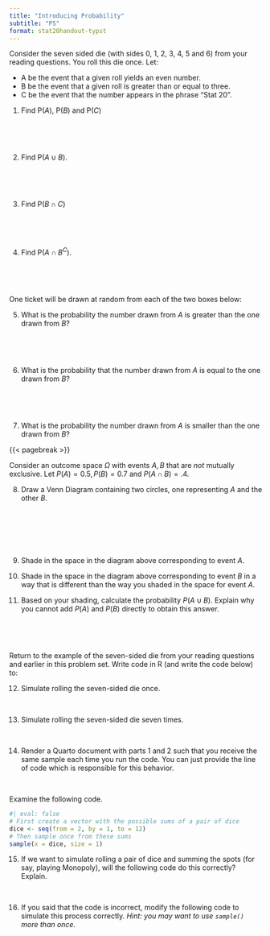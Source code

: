 ```yaml
---
title: "Introducing Probability"
subtitle: "PS"
format: stat20handout-typst
---
```


Consider the seven sided die (with sides 0, 1, 2, 3, 4, 5 and 6) from your reading questions. You roll this die once. Let:

-   A be the event that a given roll yields an even number.   
-   B be the event that a given roll is greater than or equal to three.   
-   C be the event that the number appears in the phrase “Stat 20”.

@. Find $\text{P}(A)$, $\text{P}(B)$ and $\text{P}(C)$

  \
  
  \
  
@. Find $\text{P}(A \cup B)$. 

  \
  
  \
  
@. Find $\text{P}(B \cap C)$

  \
  
  \
  
@. Find $\text{P}(A \cap B^C)$.

  \
  
  \



One ticket will be drawn at random from each of the two boxes below:

\begin{center}
$A: \fbox{\fbox{1} \fbox{2} \fbox{3}}$ $\hspace{1cm}$ $B: \fbox{ \fbox{1} \fbox{2} \fbox{3} \fbox{4}}$
\end{center}

@. What is the probability the number drawn from $A$ is greater than the one drawn from $B$?

   \
   
   \

@. What is the probability that the number drawn from $A$ is equal to the one drawn from $B$?

   \
   
   \

@. What is the probability the number drawn from $A$ is smaller than the one drawn from $B$?

{{< pagebreak >}}
   

Consider an outcome space $\Omega$ with events $A, B$ that are *not* mutually exclusive. Let $P(A) = 0.5, P(B) = 0.7$ and $P(A \cap B) = .4$.

@. Draw a Venn Diagram containing two circles, one representing $A$ and the other $B$.

  \
  
  \
  
  \

@. Shade in the space in the diagram above corresponding to event $A$.

@. Shade in the space in the diagram above corresponding to event $B$ in a way that is different than the way you shaded in the space for event $A$.

@. Based on your shading, calculate the probability $P(A \cup B)$. Explain why you cannot add $P(A)$ and $P(B)$ directly to obtain this answer.  

  \
  
  \

Return to the example of the seven-sided die from your reading questions and earlier in this problem set. Write code in R (and write the code below) to:

@. Simulate rolling the seven-sided die once.

  \
  
@. Simulate rolling the seven-sided die seven times.

  \
  
@. Render a Quarto document with parts 1 and 2 such that you receive the same sample each time you run the code. You can just provide the line of code which is responsible for this behavior.

  \
  
Examine the following code.

```r
#| eval: false
# First create a vector with the possible sums of a pair of dice
dice <- seq(from = 2, by = 1, to = 12)
# Then sample once from these sums 
sample(x = dice, size = 1)
```


@. If we want to simulate rolling a pair of dice and summing the spots (for say, playing Monopoly), will the following code do this correctly? Explain.


\

@. If you said that the code is incorrect, modify the following code to simulate this process correctly. *Hint: you may want to use `sample()` more than once.*



<!--
@. If we want to simulate rolling a pair of dice and summing the spots (for say, playing Monopoly), will the following code do this correctly? Explain.

```r
#| eval: false
# first create a vector with the possible sums of a pair of dice
dice <- c(2, 3, 4, 5, 6, 7, 8, 9, 10, 11, 12)
# then sample once from dice
sample(dice, 1)

```

\ 

\

\


@. If we are defining a box to simulate tossing a fair coin three times and counting the **number** of heads, would either of the methods below work? If not, why not? (Note that, for example, the box  $\fbox{\fbox{0} \fbox{1}}$  would be represented by the `c(0, 1)` in R, and we would then use the function `sample()`.

(a) $\fbox{\fbox{0} \fbox{1}}$ - Draw three times at random with replacement, and sum the draws.
(b) $\fbox{\fbox{0} \fbox{1} \fbox{2} \fbox{3}}$ -  Draw once, the result is the number of heads.


\

\

\

<!--
@. I want to estimate the proportion of people in Berkeley who speak at least two languages. I stand at the corner of University and Shattuck and ask each person who goes by how many languages they speak, and keep a count of how many speak at least two. Is this a good way to estimate the proportion I am looking for? 

   \

   \
-->


<!--
(a) Consider the box $\fbox{ \fbox{1} \fbox{2} \fbox{2} \fbox{3} \fbox{4}}$. I draw two tickets at random **with** replacement. If my first draw is a 2, what is the probability that my second draw is a 3?

\

\

(b) Consider the box $\fbox{ \fbox{1} \fbox{2} \fbox{2} \fbox{3} \fbox{4}}$. I draw two tickets at random **without** replacement. If my first draw is a 2, what is the probability that my second draw is a 3?

\

\



@. Consider an outcome space $\Omega$ and events $A, B, C$ with $P(A) = 0.6$, $P(B) = 0.7, $.

(a) What is the smallest possible value of $P(A \cap B) = P(A \textbf{ and } B)$

\
\

(b) What is the largest possible value of $P(A \cap B)$?

\
\

(c) What is the smallest possible value of $P(A \cup B)$? 

\
\

(d) What is the largest possible value of $P(A \cup B)$? 

\
\

@. Think about the two types of plots you saw in the notes: the empirical distributions and the actual probability distribution for the outcomes of rolling a fair six-sided die. Suppose we play a game now: we roll a die $n$ times, and you get 5 dollars if the proportion of times you roll a 6 is greater than 20%. You get to choose $n$ to be either 10 or 1000. Which one would you choose? Why?
-->

 

